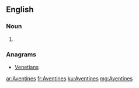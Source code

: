 ==English==

===Noun===
{{head|en|plural}}

# {{plural of|Aventine|lang=en}}

===Anagrams===
* [[Venetians#English|Venetians]]

[[ar:Aventines]]
[[fr:Aventines]]
[[ku:Aventines]]
[[mg:Aventines]]